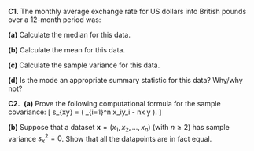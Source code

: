 :::: {.myq}
**C1.** The monthly average exchange rate for US dollars into British pounds over a 12-month period was:
\begin{gather*}
1.306, \ 1.301, \ 1.290, \ 1.266, \ 1.290, \ 1.302,\\
1.317, \ 1.304, \ 1.284, \ 1.268, \ 1.247, \ 1.215.
\end{gather*}

::: {.subq}
**(a)** Calculate the median for this data.
:::
::: {.subq}
**(b)** Calculate the mean for this data.
:::
::: {.subq}
**(c)** Calculate the sample variance for this data.
:::
::: {.subq}
**(d)** Is the mode an appropriate summary statistic for this data? Why/why not?
:::
::::


:::: {.myq}
**C2.**
 **(a)** Prove the following computational formula for the sample covariance:
\[ s_{xy} = \frac{1}{n-1} \left( \sum_{i=1}^n x_iy_i - n\bar x \bar y \right). \]


::: {.subq}
**(b)** Suppose that a dataset $\mathbf x = (x_1, x_2, \dots, x_n)$ (with $n \geq 2$) has sample variance $s_x^2 = 0$. Show that all the datapoints are in fact equal.
:::
::::